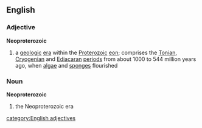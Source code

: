 ==English==
===Adjective===
{{wikipedia}}
'''Neoproterozoic'''
#{{geology}} a [[geologic]] [[era]] within the [[Proterozoic]] [[eon]]; comprises the [[Tonian]], [[Cryogenian]] and [[Ediacaran]] [[period]]s from about 1000 to 544 million years ago, when [[algae]] and [[sponge]]s flourished
===Noun===
'''Neoproterozoic'''
#{{geology}} the Neoproterozoic era
[[category:English adjectives]]